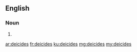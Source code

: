 ==English==

===Noun===
{{head|en|noun plural form}}

# {{plural of|deicide|lang=en}}

[[ar:deicides]]
[[fr:deicides]]
[[ku:deicides]]
[[mg:deicides]]
[[my:deicides]]